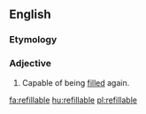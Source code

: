 ==English==

===Etymology===
{{suffix|refill|able}}

===Adjective===
{{en-adj|-}}

# Capable of being [[fill]]ed again.

[[fa:refillable]]
[[hu:refillable]]
[[pl:refillable]]